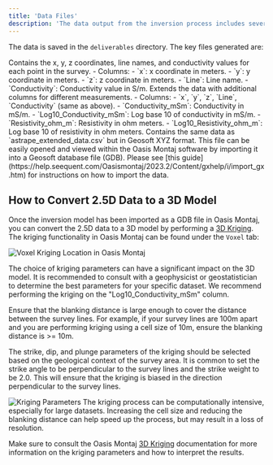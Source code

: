 ```yaml
---
title: 'Data Files'
description: 'The data output from the inversion process includes several files containing the processed data and results'
---
```


The data is saved in the `deliverables` directory. The key files generated are:

<Tabs>
  <Tab title="astrape_data.csv">
    Contains the x, y, z coordinates, line names, and conductivity values for each point in the survey.
    - Columns:
      - `x`: x coordinate in meters.
      - `y`: y coordinate in meters.
      - `z`: z coordinate in meters.
      - `Line`: Line name.
      - `Conductivity`: Conductivity value in S/m.
  </Tab>
  <Tab title="astrape_extended_data.csv">
    Extends the data with additional columns for different measurements.
    - Columns:
      - `x`, `y`, `z`, `Line`, `Conductivity` (same as above).
      - `Conductivity_mSm`: Conductivity in mS/m.
      - `Log10_Conductivity_mSm`: Log base 10 of conductivity in mS/m.
      - `Resistivity_ohm_m`: Resistivity in ohm meters.
      - `Log10_Resistivity_ohm_m`: Log base 10 of resistivity in ohm meters.
  </Tab>
  <Tab title="astrape_extended_data.xyz">
    Contains the same data as `astrape_extended_data.csv` but in Geosoft XYZ format. This file can be easily opened and viewed within the Oasis Montaj software by importing it into a Geosoft database file (GDB). Please see [this guide](https://help.seequent.com/Oasismontaj/2023.2/Content/gxhelp/i/import_gx.htm) for instructions on how to import the data.

  ## How to Convert 2.5D Data to a 3D Model

  Once the inversion model has been imported as a GDB file in Oasis Montaj, you can convert the 2.5D data to a 3D model by performing a [3D Kriging](https://help.seequent.com/Oasismontaj/2023.1/Content/gxhelp/v/geosoft_gx_voxutils_voxelkriging.htm). The kriging functionality in Oasis Montaj can be found under the `Voxel` tab:

  <Frame caption="Voxel Kriging Location in Oasis Montaj">
    <img src="/images/kriging.png" alt="Voxel Kriging Location in Oasis Montaj" />
  </Frame>

  The choice of kriging parameters can have a significant impact on the 3D model. It is recommended to consult with a geophysicist or geostatistician to determine the best parameters for your specific dataset. We recommend performing the kriging on the "Log10_Conductivity_mSm" column.

  Ensure that the blanking distance is large enough to cover the distance between the survey lines. For example, if your survey lines are 100m apart and you are performing kriging using a cell size of 10m, ensure the blanking distance is >= 10m.

  The strike, dip, and plunge parameters of the kriging should be selected based on the geological context of the survey area. It is common to set the strike angle to be perpendicular to the survey lines and the strike weight to be 2.0. This will ensure that the kriging is biased in the direction perpendicular to the survey lines.

  <Frame caption="Kriging Parameters">
    <img src="/images/kriging_parameters2.png" alt="Kriging Parameters" />
  </Frame>

  <Warning>
    The kriging process can be computationally intensive, especially for large datasets. Increasing the cell size and reducing the blanking distance can help speed up the process, but may result in a loss of resolution.
  </Warning> 

  Make sure to consult the Oasis Montaj [3D Kriging](https://help.seequent.com/Oasismontaj/2023.1/Content/gxhelp/v/geosoft_gx_voxutils_voxelkriging.htm) documentation for more information on the kriging parameters and how to interpret the results.





  </Tab>
</Tabs>